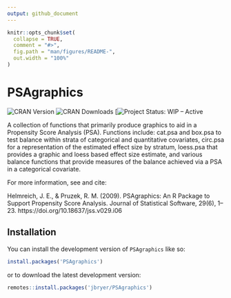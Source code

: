 ```yaml
---
output: github_document
---
```


<!-- README.md is generated from README.Rmd. Please edit that file -->

```r
knitr::opts_chunk$set(
  collapse = TRUE,
  comment = "#>",
  fig.path = "man/figures/README-",
  out.width = "100%"
)
```

# PSAgraphics

<!-- badges: start -->
![CRAN Version](https://www.r-pkg.org/badges/version/PSAgraphics)
![CRAN Downloads](https://cranlogs.r-pkg.org/badges/grand-total/PSAgraphics)
[![Project Status: WIP – Active](https://www.repostatus.org/badges/latest/active.svg)
<!-- badges: end -->

A collection of functions that primarily produce graphics to aid in a Propensity Score Analysis (PSA). Functions include: cat.psa and box.psa to test balance within strata of categorical and quantitative covariates, circ.psa for a representation of the estimated effect size by stratum, loess.psa that provides a graphic and loess based effect size estimate, and various balance functions that provide measures of the balance achieved via a PSA in a categorical covariate.

For more information, see and cite: 

Helmreich, J. E., & Pruzek, R. M. (2009). PSAgraphics: An R Package to Support Propensity Score Analysis. Journal of Statistical Software, 29(6), 1–23. https://doi.org/10.18637/jss.v029.i06

## Installation

You can install the development version of `PSAgraphics` like so:

``` r
install.packages('PSAgraphics')
```

or to download the latest development version:

``` r
remotes::install.packages('jbryer/PSAgraphics')
```

